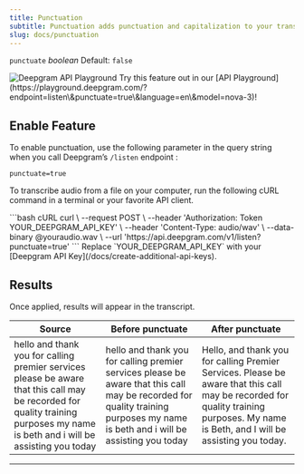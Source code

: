 ```yaml
---
title: Punctuation
subtitle: Punctuation adds punctuation and capitalization to your transcript.
slug: docs/punctuation
---
```



`punctuate` *boolean* Default: `false`

<div class="flex flex-row gap-2">
<Markdown src="../snippets/pre-recorded.mdx" /> <Markdown src="../snippets/streaming.mdx" /> <Markdown src="../snippets/all-available-languages.mdx" />
</div>

<div class="api-playground-call">
<span>
<img src="https://res.cloudinary.com/deepgram/image/upload/v1717523786/devex/codey-greeting_rekqe1.svg" alt="Deepgram API Playground"/>   Try this feature out in our [API Playground](https://playground.deepgram.com/?endpoint=listen\&punctuate=true\&language=en\&model=nova-3)!
</span>
</div>

## Enable Feature

To enable punctuation, use the following parameter in the query string when you call Deepgram’s `/listen` endpoint :

`punctuate=true`

To transcribe audio from a file on your computer, run the following cURL command in a terminal or your favorite API client.

<CodeGroup>
  ```bash cURL
  curl \
    --request POST \
    --header 'Authorization: Token YOUR_DEEPGRAM_API_KEY' \
    --header 'Content-Type: audio/wav' \
    --data-binary @youraudio.wav \
    --url 'https://api.deepgram.com/v1/listen?punctuate=true'
  ```
</CodeGroup>

<Warning>
  Replace `YOUR_DEEPGRAM_API_KEY` with your [Deepgram API Key](/docs/create-additional-api-keys).
</Warning>

## Results

Once applied, results will appear in the transcript.

| Source                                                                                                                                                                          | Before punctuate                                                                                                                                                                | After punctuate                                                                                                                                                                      |
| ------------------------------------------------------------------------------------------------------------------------------------------------------------------------------- | ------------------------------------------------------------------------------------------------------------------------------------------------------------------------------- | ------------------------------------------------------------------------------------------------------------------------------------------------------------------------------------ |
| hello and thank you for calling premier services please be aware that this call may be recorded for quality training purposes my name is beth and i will be assisting you today | hello and thank you for calling premier services please be aware that this call may be recorded for quality training purposes my name is beth and i will be assisting you today | Hello, and thank you for calling Premier Services. Please be aware that this call may be recorded for quality training purposes. My name is Beth, and I will be assisting you today. |

***

